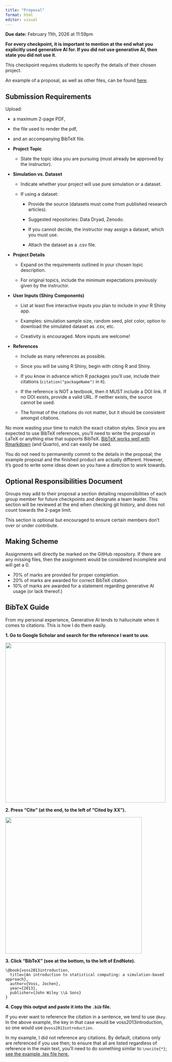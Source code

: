 ```yaml
---
title: "Proposal"
format: html
editor: visual
---
```


**Due date:** February 11th, 2026 at 11:59pm

**For every checkpoint, it is important to mention at the end what you explicitly used generative AI for. If you did not use generative AI, then state you did not use it.**

This checkpoint requires students to specify the details of their chosen project.

An example of a proposal, as well as other files, can be found [here](https://github.com/annahuynhly/sta380package.example/tree/main/submissions/Proposal).

## Submission Requirements

Upload:

-   a maximum 2-page PDF,

-   the file used to render the pdf,

-   and an accompanying BibTeX file.

-   **Project Topic**

    -   State the topic idea you are pursuing (must already be approved by the instructor).

-   **Simulation vs. Dataset**

    -   Indicate whether your project will use pure simulation or a dataset.

    -   If using a dataset:

        -   Provide the source (datasets must come from published research articles).

        -   Suggested repositories: Data Dryad, Zenodo.

        -   If you cannot decide, the instructor may assign a dataset, which you must use.

        -   Attach the dataset as a .csv file.

-   **Project Details**

    -   Expand on the requirements outlined in your chosen topic description.

    -   For original topics, include the minimum expectations previously given by the instructor.

-   **User Inputs (Shiny Components)**

    -   List at least five interactive inputs you plan to include in your R Shiny app.

    -   Examples: simulation sample size, random seed, plot color, option to download the simulated dataset as .csv, etc.

    -   Creativity is encouraged. More inputs are welcome!

-   **References**

    -   Include as many references as possible.

    -   Since you will be using R Shiny, begin with citing R and Shiny.

    -   If you know in advance which R packages you’ll use, include their citations (`citation("packageName")` in `R`).

    -   If the reference is NOT a textbook, then it MUST include a DOI link. If no DOI exists, provide a valid URL. If neither exists, the source cannot be used.

    -   The format of the citations do not matter, but it should be consistent amongst citations.

No more wasting your time to match the exact citation styles. Since you are expected to use BibTeX references, you’ll need to write the proposal in LaTeX or anything else that supports BibTeX. [BibTeX works well with Rmarkdown](https://bibtex.eu/rmarkdown/) (and Quarto), and can easily be used.

You do not need to permanently commit to the details in the proposal; the example proposal and the finished product are actually different. However, it’s good to write some ideas down so you have a direction to work towards.

## Optional Responsibilities Document

Groups may add to their proposal a section detailing responsibilities of each group member for future checkpoints and designate a team leader. This section will be reviewed at the end when checking git history, and does not count towards the 2-page limit.

This section is optional but encouraged to ensure certain members don't over or under contribute.

## Making Scheme

Assignments will directly be marked on the GitHub repository. If there are any missing files, then the assignment would be considered incomplete and will get a 0.

-   70% of marks are provided for proper completion.
-   20% of marks are awarded for correct BibTeX citation.
-   10% of marks are awarded for a statement regarding generative AI usage (or lack thereof.)

## BibTeX Guide

From my personal experience, Generative AI tends to hallucinate when it comes to citations. This is how I do them easily.

**1. Go to Google Scholar and search for the reference I want to use.**

![](img/cite1.png){fig-align="center" width="499"}

**2. Press “Cite” (at the end, to the left of “Cited by XX”).**

![](img/cite2.png){fig-align="center" width="425"}

**3. Click “BibTeX” (see at the bottom, to the left of EndNote).**

```         
\@book{voss2013introduction,
  title={An introduction to statistical computing: a simulation-based approach},
  author={Voss, Jochen},
  year={2013},
  publisher={John Wiley \\& Sons}
}
```

**4. Copy this output and paste it into the `.bib` file.**

If you ever want to reference the citation in a sentence, we tend to use `@key`. In the above example, the key in that case would be voss2013introduction, so one would use `@voss2013introduction`.

In my example, I did not reference any citations. By default, citations only are referenced if you use then; to ensure that all are listed regardless of reference in the main text, you'll need to do something similar to `\nocite{*}`; [see the example .tex file here.](https://github.com/annahuynhly/sta380package.example/blob/main/submissions/Proposal/main.tex)
